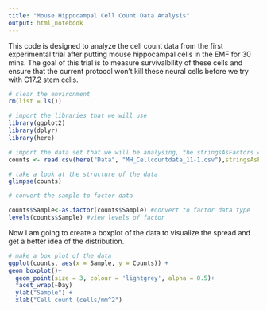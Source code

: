 ```yaml
---
title: "Mouse Hippocampal Cell Count Data Analysis"
output: html_notebook
---
```


This code is designed to analyze the cell count data from the first experimental trial after putting mouse hippocampal cells in the EMF for 30 mins.  The goal of this trial is to measure survivalbility of these cells and ensure that the current protocol won't kill these neural cells before we try with C17.2 stem cells. 

```r
# clear the environment
rm(list = ls())

# import the libraries that we will use
library(ggplot2)
library(dplyr)
library(here)

```


```r
# import the data set that we will be analysing, the stringsAsFactors = True argument converts categorical data to factors so we can analyse the levels
counts <- read.csv(here("Data", "MH_Cellcountdata_11-1.csv"),stringsAsFactors = TRUE)

# take a look at the structure of the data
glimpse(counts)
```

```r
# convert the sample to factor data

counts$Sample<-as.factor(counts$Sample) #convert to factor data type
levels(counts$Sample) #view levels of factor
```

Now I am going to create a boxplot of the data to visualize the spread and get a better idea of the distribution.
```r
# make a box plot of the data
ggplot(counts, aes(x = Sample, y = Counts)) +
geom_boxplot()+
  geom_point(size = 3, colour = 'lightgrey', alpha = 0.5)+
  facet_wrap(~Day)
  ylab("Sample") +
  xlab("Cell count (cells/mm^2")
```




